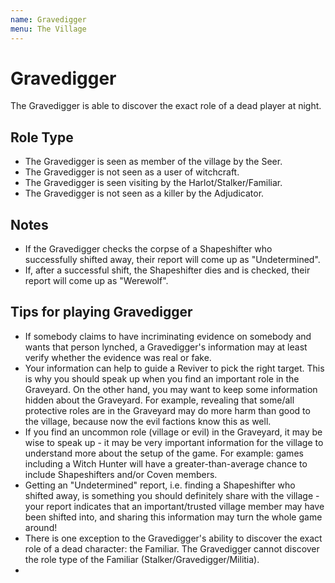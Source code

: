 ```yaml
---
name: Gravedigger
menu: The Village
---
```


# Gravedigger

The Gravedigger is able to discover the exact role of a dead player at
night.

## Role Type

  - The Gravedigger is seen as member of the village by the Seer.
  - The Gravedigger is not seen as a user of witchcraft.
  - The Gravedigger is seen visiting by the Harlot/Stalker/Familiar.
  - The Gravedigger is not seen as a killer by the Adjudicator.

## Notes

  - If the Gravedigger checks the corpse of a Shapeshifter who
    successfully shifted away, their report will come up as
    "Undetermined".
  - If, after a successful shift, the Shapeshifter dies and is checked,
    their report will come up as "Werewolf".

## Tips for playing Gravedigger

  - If somebody claims to have incriminating evidence on somebody and
    wants that person lynched, a Gravedigger's information may at least
    verify whether the evidence was real or fake.
  - Your information can help to guide a Reviver to pick the right
    target. This is why you should speak up when you find an important
    role in the Graveyard. On the other hand, you may want to keep some
    information hidden about the Graveyard. For example, revealing that
    some/all protective roles are in the Graveyard may do more harm than
    good to the village, because now the evil factions know this as
    well.
  - If you find an uncommon role (village or evil) in the Graveyard, it
    may be wise to speak up - it may be very important information for
    the village to understand more about the setup of the game. For
    example: games including a Witch Hunter will have a
    greater-than-average chance to include Shapeshifters and/or Coven
    members.
  - Getting an "Undetermined" report, i.e. finding a Shapeshifter who
    shifted away, is something you should definitely share with the
    village - your report indicates that an important/trusted village
    member may have been shifted into, and sharing this information may
    turn the whole game around\!
  - There is one exception to the Gravedigger's ability to discover the
    exact role of a dead character: the Familiar. The Gravedigger cannot
    discover the role type of the Familiar
    (Stalker/Gravedigger/Militia).
  -
